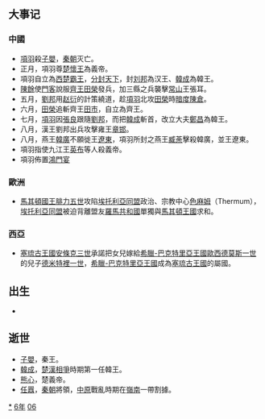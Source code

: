 {{yearTOC|-206|[[刘邦|汉王]]元年}}

== 大事记 ==
===中國===
*[[項羽|項羽]]殺[[子嬰|子嬰]]，[[秦朝|秦朝]]灭亡。
*正月，項羽尊[[楚義帝|楚懷王]]為義帝。
*項羽自立為[[西楚霸王|西楚霸王]]，[[項羽十八諸侯|分封天下]]，封[[刘邦|刘邦]]為汉王、[[韓成|韓成]]為韓王。
*[[陳餘|陳餘]]使[[門客|門客]]說服[[齊王|齊王]][[田榮|田榮]]發兵，加三縣之兵襲擊[[常山郡|常山]]王張耳。
*五月，[[劉邦|劉邦]]用[[赵衍|赵衍]]的計策繞道，趁[[項羽|項羽]]北攻[[田榮|田榮]]時[[暗度陳倉|暗度陳倉]]。
*六月，[[田榮|田榮]]追斬齊王[[田市|田市]]，自立為齊王。
*七月，[[項羽|項羽]]因[[張良|張良]]跟隨[[劉邦|劉邦]]，而把[[韓成|韓成]]斬首，改立大夫[[鄭昌|鄭昌]]為韓王。
*八月，漢王劉邦出兵攻擊雍王[[章邯|章邯]]。
*八月，燕王[[韓廣|韓廣]]不願徙王[[遼東|遼東]]，項羽所封之燕王[[臧荼|臧荼]]擊殺韓廣，並王遼東。
*項羽指使九江王[[英布|英布]]等人殺義帝。
*項羽佈置[[鴻門宴|鴻門宴]]
===歐洲===
*[[馬其頓國王列表|馬其頓國王]][[腓力五世_(馬其頓)|腓力五世]]攻陷[[埃托利亞同盟|埃托利亞同盟]]政治、宗教中心[[色麻姆|色麻姆]]（Thermum），[[埃托利亞同盟|埃托利亞同盟]]被迫背離盟友[[羅馬共和國|羅馬共和國]]單獨與[[馬其頓王國|馬其頓王國]]求和。
===西亞===
*[[塞琉古王國|塞琉古王國]][[安條克三世|安條克三世]]承諾把女兒嫁給[[希臘-巴克特里亞王國|希臘-巴克特里亞王國]][[歐西德莫斯一世|歐西德莫斯一世]]的兒子[[德米特裡一世_(巴克特裡亞)|德米特裡一世]]，[[希臘-巴克特里亞王國|希臘-巴克特里亞王國]]成為[[塞琉古王國|塞琉古王國]]的屬國。

== 出生 ==
*

== 逝世 ==
{{Wikisource year mention}}
*[[子嬰|子嬰]]，秦王。
*[[韓成|韓成]]，[[楚漢相爭|楚漢相爭]]時期第一任韓王。
*[[熊心|熊心]]，楚義帝。
*[[任囂|任囂]]，[[秦朝|秦朝]]將領，[[中原|中原]]戰亂時期在[[嶺南|嶺南]]一帶割據。

[[Category:前206年|*]]
[[Category:前200年代|6年]]
[[Category:前3世纪各年|06]]